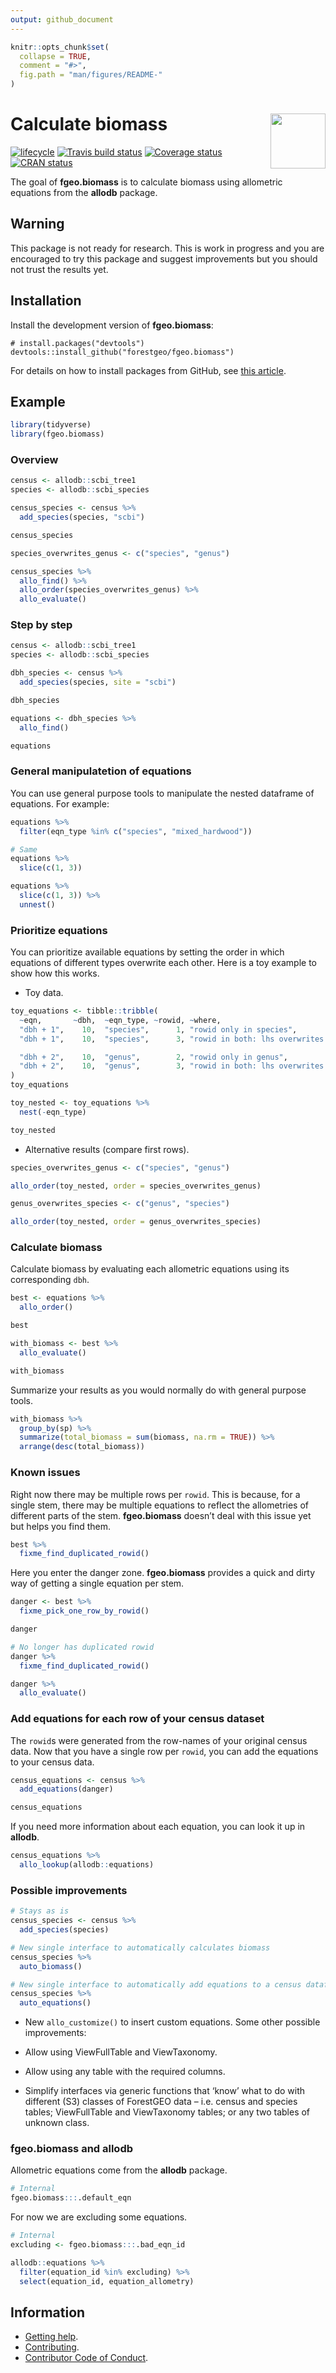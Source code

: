 ```yaml
---
output: github_document 
---
```

<!-- README.md is generated from README.Rmd. Please edit that file -->

```r
knitr::opts_chunk$set(
  collapse = TRUE,
  comment = "#>",
  fig.path = "man/figures/README-"
)
```

# <img src="https://i.imgur.com/vTLlhbp.png" align="right" height=88 /> Calculate biomass

[![lifecycle](https://img.shields.io/badge/lifecycle-experimental-orange.svg)](https://www.tidyverse.org/lifecycle/#experimental)
[![Travis build status](https://travis-ci.org/forestgeo/fgeo.biomass.svg?branch=master)](https://travis-ci.org/forestgeo/fgeo.biomass)
[![Coverage status](https://coveralls.io/repos/github/forestgeo/fgeo.biomass/badge.svg)](https://coveralls.io/r/forestgeo/fgeo.biomass?branch=master)
[![CRAN status](https://www.r-pkg.org/badges/version/fgeo.biomass)](https://cran.r-project.org/package=fgeo.biomass)

The goal of __fgeo.biomass__ is to calculate biomass using allometric equations from the __allodb__ package. 

## Warning

This package is not ready for research. This is work in progress and you are encouraged to try this package and suggest improvements but you should not trust the results yet.

## Installation

Install the development version of **fgeo.biomass**:

```
# install.packages("devtools")
devtools::install_github("forestgeo/fgeo.biomass")
```

For details on how to install packages from GitHub, see [this article](https://goo.gl/dQKEeg).

## Example

```r
library(tidyverse)
library(fgeo.biomass)
```

### Overview

```r
census <- allodb::scbi_tree1
species <- allodb::scbi_species

census_species <- census %>%
  add_species(species, "scbi")

census_species
```

```r
species_overwrites_genus <- c("species", "genus")

census_species %>% 
  allo_find() %>%
  allo_order(species_overwrites_genus) %>% 
  allo_evaluate()
```

### Step by step

```r
census <- allodb::scbi_tree1
species <- allodb::scbi_species

dbh_species <- census %>% 
  add_species(species, site = "scbi")

dbh_species

equations <- dbh_species %>% 
  allo_find()

equations
```

### General manipulatetion of equations

You can use general purpose tools to manipulate the nested dataframe of equations. For example:

```r
equations %>% 
  filter(eqn_type %in% c("species", "mixed_hardwood"))

# Same
equations %>% 
  slice(c(1, 3))

equations %>% 
  slice(c(1, 3)) %>% 
  unnest()
```

### Prioritize equations

You can prioritize available equations by setting the order in which equations of different types overwrite each other. Here is a toy example to show how this works.

* Toy data.

```r
toy_equations <- tibble::tribble(
  ~eqn,       ~dbh,  ~eqn_type, ~rowid, ~where,
  "dbh + 1",    10,  "species",      1, "rowid only in species",
  "dbh + 1",    10,  "species",      3, "rowid in both: lhs overwrites rhs",

  "dbh + 2",    10,  "genus",        2, "rowid only in genus",
  "dbh + 2",    10,  "genus",        3, "rowid in both: lhs overwrites rhs",
)
toy_equations

toy_nested <- toy_equations %>% 
  nest(-eqn_type)

toy_nested
```

* Alternative results (compare first rows). 

```r
species_overwrites_genus <- c("species", "genus")

allo_order(toy_nested, order = species_overwrites_genus)

genus_overwrites_species <- c("genus", "species")

allo_order(toy_nested, order = genus_overwrites_species)
```

### Calculate biomass

Calculate biomass by evaluating each allometric equations using its corresponding `dbh`.

```r
best <- equations %>% 
  allo_order()

best

with_biomass <- best %>% 
  allo_evaluate()

with_biomass
```

Summarize your results as you would normally do with general purpose tools.

```r
with_biomass %>% 
  group_by(sp) %>% 
  summarize(total_biomass = sum(biomass, na.rm = TRUE)) %>% 
  arrange(desc(total_biomass))
```

### Known issues

Right now there may be multiple rows per `rowid`. This is because, for a single stem, there may be multiple equations to reflect the allometries of different parts of the stem. __fgeo.biomass__ doesn't deal with this issue yet but helps you find them.

```r
best %>% 
  fixme_find_duplicated_rowid()
```

Here you enter the danger zone. __fgeo.biomass__ provides a quick and dirty way of getting a single equation per stem.

```r
danger <- best %>% 
  fixme_pick_one_row_by_rowid()

danger
```

```r
# No longer has duplicated rowid
danger %>% 
  fixme_find_duplicated_rowid()

danger %>% 
  allo_evaluate()
```

### Add equations for each row of your census dataset

The `rowid`s were generated from the row-names of your original census data. Now that you have a single row per `rowid`, you can add the equations to your census data.

```r
census_equations <- census %>% 
  add_equations(danger)

census_equations
```

If you need more information about each equation, you can look it up in __allodb__.

```r
census_equations %>% 
  allo_lookup(allodb::equations)
```

### Possible improvements

```R
# Stays as is
census_species <- census %>% 
  add_species(species)

# New single interface to automatically calculates biomass
census_species %>% 
  auto_biomass()

# New single interface to automatically add equations to a census dataframe
census_species %>% 
  auto_equations()
```

* New `allo_customize()` to insert custom equations.
Some other possible improvements:

* Allow using ViewFullTable and ViewTaxonomy.
* Allow using any table with the required columns.
* Simplify interfaces via generic functions that 'know' what to do with different (S3) classes of ForestGEO data -- i.e. census and species tables; ViewFullTable and ViewTaxonomy tables; or any two tables of unknown class.

### fgeo.biomass and allodb

Allometric equations come from the __allodb__ package.

```r
# Internal
fgeo.biomass:::.default_eqn
```

For now we are excluding some equations.

```r
# Internal
excluding <- fgeo.biomass:::.bad_eqn_id

allodb::equations %>% 
  filter(equation_id %in% excluding) %>% 
  select(equation_id, equation_allometry)
```

## Information

* [Getting help](SUPPORT.md).
* [Contributing](CONTRIBUTING.md).
* [Contributor Code of Conduct](CODE_OF_CONDUCT.md).
